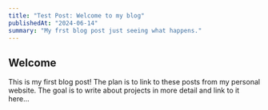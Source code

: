 ```yaml
---
title: "Test Post: Welcome to my blog"
publishedAt: "2024-06-14"
summary: "My frst blog post just seeing what happens."
---
```


## Welcome

This is my first blog post! The plan is to link to these posts from my personal website. The goal is to write about projects in more detail and link to it here...

